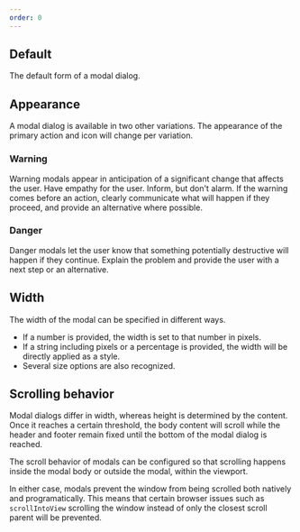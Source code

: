 ```yaml
---
order: 0
---
```



## Default

The default form of a modal dialog.

<Example Component={ModalDefault} componentName="@atlaskit/modal" />

## Appearance

A modal dialog is available in two other variations. The appearance of the primary action and icon will change per variation.

### Warning

Warning modals appear in anticipation of a significant change that affects the user. Have empathy for the user. Inform, but don't alarm. If the warning comes before an action, clearly communicate what will happen if they proceed, and provide an alternative where possible.

<Example Component={ModalWarning} componentName="@atlaskit/modal" />

### Danger

Danger modals let the user know that something potentially destructive will happen if they continue. Explain the problem and provide the user with a next step or an alternative.

<Example Component={ModalDanger} componentName="@atlaskit/modal" />

## Width

The width of the modal can be specified in different ways.

- If a number is provided, the width is set to that number in pixels.
- If a string including pixels or a percentage is provided, the width will be directly applied as a style.
- Several size options are also recognized.

<Example Component={ModalWidth} componentName="@atlaskit/modal" />

## Scrolling behavior

Modal dialogs differ in width, whereas height is determined by the content. Once it reaches a certain threshold, the body content will scroll while the header and footer remain fixed until the bottom of the modal dialog is reached.

The scroll behavior of modals can be configured so that scrolling happens inside the modal body or outside the modal, within the viewport.

In either case, modals prevent the window from being scrolled both natively and programatically. This means that certain browser issues such as `scrollIntoView` scrolling the window instead of only the closest scroll parent will be prevented.

<Example Component={ModalScroll} componentName="@atlaskit/modal" />
